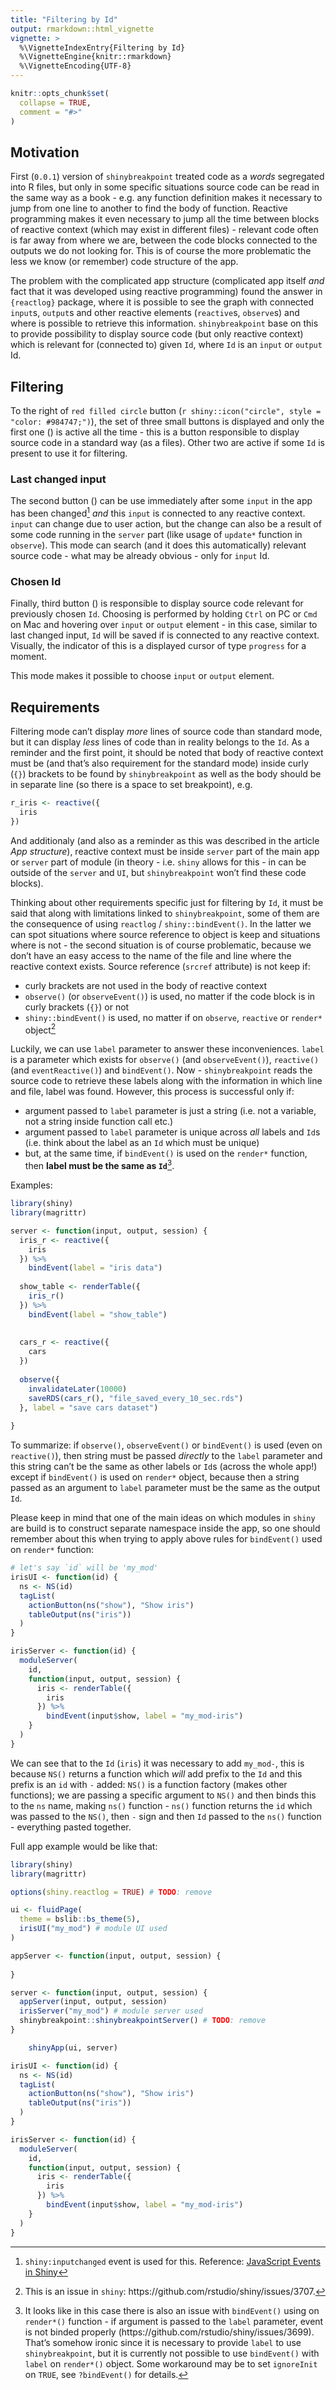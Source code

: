```yaml
---
title: "Filtering by Id"
output: rmarkdown::html_vignette
vignette: >
  %\VignetteIndexEntry{Filtering by Id}
  %\VignetteEngine{knitr::rmarkdown}
  %\VignetteEncoding{UTF-8}
---
```


```r
knitr::opts_chunk$set(
  collapse = TRUE,
  comment = "#>"
)
```

## Motivation

First (`0.0.1`) version of `shinybreakpoint` treated code as a *words* segregated into R files, but only in some specific situations source code can be read in the same way as a book - e.g. any function definition makes it necessary to jump from one line to another to find the body of function. Reactive programming makes it even necessary to jump all the time between blocks of reactive context (which may exist in different files) - relevant code often is far away from where we are, between the code blocks connected to the outputs we do not looking for. This is of course the more problematic the less we know (or remember) code structure of the app.

The problem with the complicated app structure (complicated app itself *and* fact that it was developed using reactive programming) found the answer in `{reactlog}` package, where it is possible to see the graph with connected `input`s, `output`s and other reactive elements (`reactive`s, `observe`s) and where is possible to retrieve this information. `shinybreakpoint` base on this to provide possibility to display source code (but only reactive context) which is relevant for (connected to) given `Id`, where `Id` is an `input` or `output` Id.

## Filtering

To the right of `red filled circle` button (`r shiny::icon("circle", style = "color: #984747;")`), the set of three small buttons is displayed and only the first one (<i class="fa-solid fa-file-lines" style="color: #d0a492;"></i>) is active all the time - this is a button responsible to display source code in a standard way (as a files). Other two are active if some `Id` is present to use it for filtering.

### Last changed input

The second button (<i class="fa-solid fa-backward" style="color: #d0a492;"></i>) can be use immediately after some `input` in the app has been changed^[`shiny:inputchanged` event is used for this. Reference: [JavaScript Events in Shiny](https://shiny.rstudio.com/articles/js-events.html)] *and* this `input` is connected to any reactive context. `input` can change due to user action, but the change can also be a result of some code running in the `server` part (like usage of `update*` function in `observe`). This mode can search (and it does this automatically) relevant source code - what may be already obvious - only for `input` Id.

### Chosen Id

Finally, third button (<i class="fa-solid fa-hand-pointer" style="color: #d0a492;"></i>) is responsible to display source code relevant for previously chosen `Id`. Choosing is performed by holding `Ctrl` on PC or `Cmd` on Mac and hovering over `input` or `output` element - in this case, similar to last changed input, `Id` will be saved if is connected to any reactive context. Visually, the indicator of this is a displayed cursor of type `progress` for a moment.

This mode makes it possible to choose `input` or `output` element.

## Requirements

Filtering mode can't display *more* lines of source code than standard mode, but it can display *less* lines of code than in reality belongs to the `Id`. As a reminder and the first point, it should be noted that body of reactive context must be (and that's also requirement for the standard mode) inside curly (`{}`) brackets to be found by `shinybreakpoint` as well as the body should be in separate line (so there is a space to set breakpoint), e.g.

```r
r_iris <- reactive({
  iris
})
```

And additionaly (and also as a reminder as this was described in the article *App structure*), reactive context must be inside `server` part of the main app or `server` part of module (in theory - i.e. `shiny` allows for this - in can be outside of the `server` and `UI`, but `shinybreakpoint` won't find these code blocks).

Thinking about other requirements specific just for filtering by `Id`, it must be said that along with limitations linked to `shinybreakpoint`, some of them are the consequence of using `reactlog` / `shiny::bindEvent()`. In the latter we can spot situations where source reference to object is keep and situations where is not - the second situation is of course problematic, because we don't have an easy access to the name of the file and line where the reactive context exists. Source reference (`srcref` attribute) is not keep if:

* curly brackets are not used in the body of reactive context
* `observe()` (or `observeEvent()`) is used, no matter if the code block is in curly brackets (`{}`) or not
* `shiny::bindEvent()` is used, no matter if on `observe`, `reactive` or `render*` object^[This is an issue in `shiny`: https://github.com/rstudio/shiny/issues/3707.]

Luckily, we can use `label` parameter to answer these inconveniences. `label` is a parameter which exists for `observe()` (and `observeEvent()`), `reactive()` (and `eventReactive()`) and `bindEvent()`. Now - `shinybreakpoint` reads the source code to retrieve these labels along with the information in which line and file, label was found. However, this process is successful only if:

* argument passed to `label` parameter is just a string (i.e. not a variable, not a string inside function call etc.)
* argument passed to `label` parameter is unique across *all* labels and `Id`s (i.e. think about the label as an `Id` which must be unique)
* but, at the same time, if `bindEvent()` is used on the `render*` function, then **label must be the same as `Id`**^[It looks like in this case there is also an issue with `bindEvent()` using on `render*()` function - if argument is passed to the `label` parameter, event is not binded properly (https://github.com/rstudio/shiny/issues/3699). That's somehow ironic since it is necessary to provide `label` to use `shinybreakpoint`, but it is currently not possible to use `bindEvent()` with `label` on `render*()` object. Some workaround may be to set `ignoreInit` on `TRUE`, see `?bindEvent()` for details.].

Examples:

```r
library(shiny)
library(magrittr)

server <- function(input, output, session) {
  iris_r <- reactive({
    iris
  }) %>% 
    bindEvent(label = "iris data")
  
  show_table <- renderTable({
    iris_r()
  }) %>% 
    bindEvent(label = "show_table")
  
  
  cars_r <- reactive({
    cars
  })
  
  observe({
    invalidateLater(10000)
    saveRDS(cars_r(), "file_saved_every_10_sec.rds")
  }, label = "save cars dataset")
  
}
```

To summarize: if `observe()`, `observeEvent()` or `bindEvent()` is used (even on `reactive()`), then string must be passed *directly* to the `label` parameter and this string can't be the same as other labels or `Id`s (across the whole app!) except if `bindEvent()` is used on `render*` object, because then a string passed as an argument to `label` parameter must be the same as the output `Id`.

Please keep in mind that one of the main ideas on which modules in `shiny` are build is to construct separate namespace inside the app, so one should remember about this when trying to apply above rules for `bindEvent()` used on `render*` function:

```r
# let's say `id` will be 'my_mod'
irisUI <- function(id) {
  ns <- NS(id)
  tagList(
    actionButton(ns("show"), "Show iris")
    tableOutput(ns("iris"))
  )
}

irisServer <- function(id) {
  moduleServer(
    id,
    function(input, output, session) {
      iris <- renderTable({
        iris
      }) %>% 
        bindEvent(input$show, label = "my_mod-iris")
    }
  )
}
```

We can see that to the `Id` (`iris`) it was necessary to add `my_mod-`, this is because `NS()` returns a function which *will* add prefix to the `Id` and this prefix is an `id` with `-` added: `NS()` is a function factory (makes other functions); we are passing a specific argument to `NS()` and then binds this to the `ns` name, making `ns()` function - `ns()` function returns the `id` which was passed to the `NS()`, then `-` sign and then `Id` passed to the `ns()` function - everything pasted together.

Full app example would be like that:

```r
library(shiny)
library(magrittr)

options(shiny.reactlog = TRUE) # TODO: remove

ui <- fluidPage(
  theme = bslib::bs_theme(5),
  irisUI("my_mod") # module UI used
)

appServer <- function(input, output, session) {
      
}

server <- function(input, output, session) {
  appServer(input, output, session)
  irisServer("my_mod") # module server used
  shinybreakpoint::shinybreakpointServer() # TODO: remove
}

    shinyApp(ui, server)
```

```r
irisUI <- function(id) {
  ns <- NS(id)
  tagList(
    actionButton(ns("show"), "Show iris")
    tableOutput(ns("iris"))
  )
}

irisServer <- function(id) {
  moduleServer(
    id,
    function(input, output, session) {
      iris <- renderTable({
        iris
      }) %>% 
        bindEvent(input$show, label = "my_mod-iris")
    }
  )
}
```
